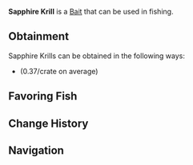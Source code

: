 {{BaitInfobox
|image          = Bait Sapphire Krill.png
|rarity         = Mythical
|crates         = Tropical Bait Crate/0.37
|angler_quests  = <!--TBD-->
|pref_luck      = 150
|univ_luck      = 150
|resilience     = 40
|lure           = 5
|ability        = 
}}
'''Sapphire Krill''' is a {{Rarity|Mythical}} [[Bait]] that can be used in fishing.

== Obtainment ==
Sapphire Krills can be obtained in the following ways:
* {{Item|Tropical Bait Crate}} (0.37/crate on average)
<!--* [[Angler]] Quests, starting from the ?th completion-->

== Favoring Fish ==
{{Fish by Category Table|Sapphire Krill-Loving Fish|event=1|show_location=1|hide_bait=1|resultsheader='''%PAGES%''' [[Fish]] prefer Sapphire Krills:|noresultsheader=No fish prefer Sapphire Krills.}}

== Change History ==
{{Change History|1.0}}

== Navigation ==
{{Bait Navbox}}